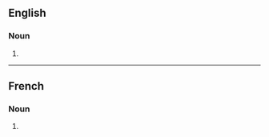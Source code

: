 ==English==

===Noun===
{{head|en|noun form}}

# {{plural of|en|manchette}}

----

==French==

===Noun===
{{head|fr|noun form|g=f}}

# {{plural of|fr|manchette}}